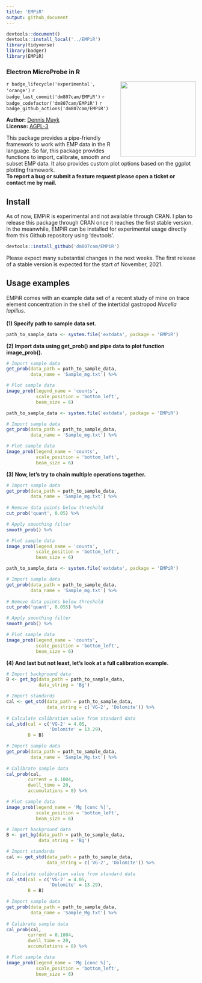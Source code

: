 ```yaml
---
title: 'EMPiR'
output: github_document
---
```


```r
devtools::document()
devtools::install_local('../EMPiR')
library(tidyverse)
library(badger)
library(EMPiR)
```

### Electron MicroProbe in R
<img src='man/figures/logo.png' align='right'  height='200' />

`r badge_lifecycle('experimental', 'orange')`
`r badge_last_commit('dm807cam/EMPiR')`
`r badge_codefactor('dm807cam/EMPiR')`
`r badge_github_actions('dm807cam/EMPiR')`

**Author:** [Dennis Mayk](https://www.dmayk.de/)<br/>
**License:** [AGPL-3](https://opensource.org/licenses/AGPL-3.0)<br/>

This package provides a pipe-friendly framework to work with EMP data in the R language. So far, this package provides functions to import, calibrate, smooth and subset EMP data. It also provides custom plot options based on the ggplot plotting framework. <br/> 
**To report a bug or submit a feature request please open a ticket or contact me by mail.**

## Install
As of now, EMPiR is experimental and not available through CRAN. I plan to release this package through CRAN once it reaches the first stable version. In the meanwhile, EMPiR can be installed for experimental usage directly from this Github repository using 'devtools'.<br/>

``` r
devtools::install_github('dm807cam/EMPiR')
```

Please expect many substantial changes in the next weeks. The first release of a stable version is expected for the start of November, 2021.</br>

## Usage examples
EMPiR comes with an example data set of a recent study of mine on trace element concentration in the shell of the intertidal gastropod *Nucella lapillus*. <br/><br/>
**(1) Specify path to sample data set.**
``` r
path_to_sample_data <- system.file('extdata', package = 'EMPiR')
```

**(2) Import data using get_prob() and pipe data to plot function image_prob().**
``` r
# Import sample data
get_prob(data_path = path_to_sample_data,
         data_name = 'Sample_mg.txt') %>%

# Plot sample data         
image_prob(legend_name = 'counts',
           scale_position = 'bottom_left',
           beam_size = 6) 
```

``` r
path_to_sample_data <- system.file('extdata', package = 'EMPiR')

# Import sample data
get_prob(data_path = path_to_sample_data,
         data_name = 'Sample_mg.txt') %>%

# Plot sample data         
image_prob(legend_name = 'counts',
           scale_position = 'bottom_left',
           beam_size = 6) 
```

**(3) Now, let's try to chain multiple operations together.**
``` r
# Import sample data
get_prob(data_path = path_to_sample_data,
         data_name = 'Sample_mg.txt') %>%
         
# Remove data points below threshold
cut_prob('quant', 0.05) %>% 

# Apply smoothing filter
smooth_prob() %>% 

# Plot sample data         
image_prob(legend_name = 'counts',
           scale_position = 'bottom_left',
           beam_size = 6) 
```

``` r
path_to_sample_data <- system.file('extdata', package = 'EMPiR')

# Import sample data
get_prob(data_path = path_to_sample_data,
         data_name = 'Sample_mg.txt') %>%
         
# Remove data points below threshold
cut_prob('quant', 0.055) %>% 

# Apply smoothing filter
smooth_prob() %>% 

# Plot sample data         
image_prob(legend_name = 'counts',
           scale_position = 'bottom_left',
           beam_size = 6) 
```

**(4) And last but not least, let's look at a full calibration example.**
``` r
# Import background data
B <- get_bg(data_path = path_to_sample_data,
            data_string = 'Bg')

# Import standards
cal <- get_std(data_path = path_to_sample_data,
               data_string = c('VG-2', 'Dolomite')) %>% 
  
# Calculate calibration value from standard data               
cal_std(cal = c('VG-2' = 4.05, 
                'Dolomite' = 13.29),
        B = B)

# Import sample data
get_prob(data_path = path_to_sample_data,
         data_name = 'Sample_Mg.txt') %>%
         
# Calibrate sample data         
cal_prob(cal,
        current = 0.1004,
        dwell_time = 20,
        accumulations = 8) %>% 

# Plot sample data
image_prob(legend_name = 'Mg [conc %]',
           scale_position = 'bottom_left',
           beam_size = 6) 
```

``` r
# Import background data
B <- get_bg(data_path = path_to_sample_data,
            data_string = 'Bg')

# Import standards
cal <- get_std(data_path = path_to_sample_data,
               data_string = c('VG-2', 'Dolomite')) %>% 
  
# Calculate calibration value from standard data               
cal_std(cal = c('VG-2' = 4.05, 
                'Dolomite' = 13.29),
        B = B)

# Import sample data
get_prob(data_path = path_to_sample_data,
         data_name = 'Sample_Mg.txt') %>%
         
# Calibrate sample data         
cal_prob(cal,
        current = 0.1004,
        dwell_time = 20,
        accumulations = 8) %>% 

# Plot sample data
image_prob(legend_name = 'Mg [conc %]',
           scale_position = 'bottom_left',
           beam_size = 6) 
```


